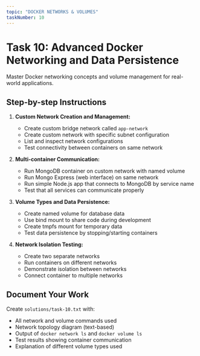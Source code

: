 ```yaml
---
topic: "DOCKER NETWORKS & VOLUMES"
taskNumber: 10
---
```


# Task 10: Advanced Docker Networking and Data Persistence

Master Docker networking concepts and volume management for real-world applications.

## Step-by-step Instructions

1. **Custom Network Creation and Management:**
   - Create custom bridge network called `app-network`
   - Create custom network with specific subnet configuration
   - List and inspect network configurations
   - Test connectivity between containers on same network

2. **Multi-container Communication:**
   - Run MongoDB container on custom network with named volume
   - Run Mongo Express (web interface) on same network
   - Run simple Node.js app that connects to MongoDB by service name
   - Test that all services can communicate properly

3. **Volume Types and Data Persistence:**
   - Create named volume for database data
   - Use bind mount to share code during development
   - Create tmpfs mount for temporary data
   - Test data persistence by stopping/starting containers

4. **Network Isolation Testing:**
   - Create two separate networks
   - Run containers on different networks
   - Demonstrate isolation between networks
   - Connect container to multiple networks

## Document Your Work
Create `solutions/task-10.txt` with:
- All network and volume commands used
- Network topology diagram (text-based)
- Output of `docker network ls` and `docker volume ls`
- Test results showing container communication
- Explanation of different volume types used